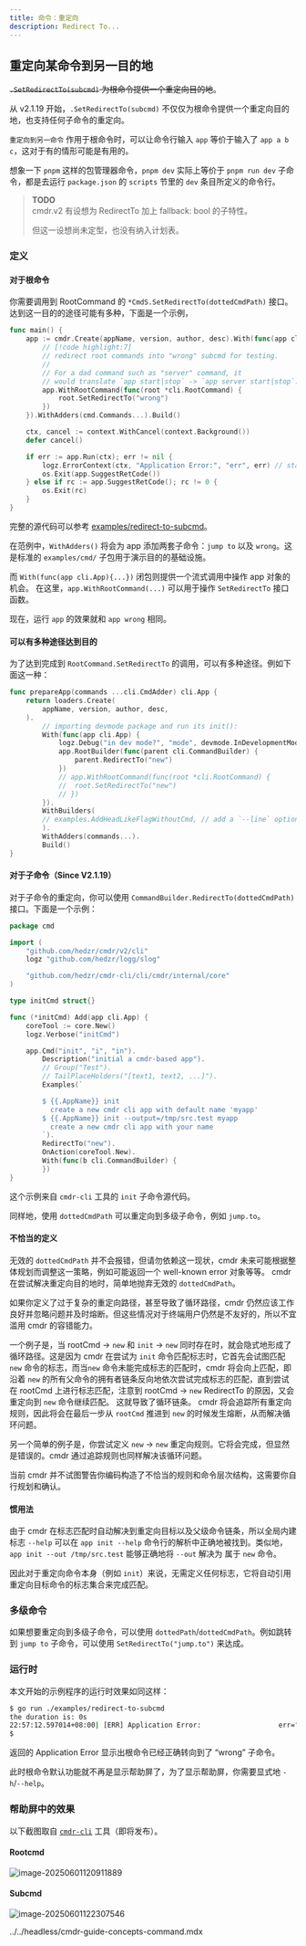 ```yaml
---
title: 命令：重定向
description: Redirect To...
---
```


## 重定向某命令到另一目的地

~~`.SetRedirectTo(subcmd)` 为根命令提供一个重定向目的地~~。

从 v2.1.19 开始，`.SetRedirectTo(subcmd)` 不仅仅为根命令提供一个重定向目的地，也支持任何子命令的重定向。

`重定向到另一命令` 作用于根命令时，可以让命令行输入 `app` 等价于输入了 `app a b c`，这对于有的情形可能是有用的。

想象一下 `pnpm` 这样的包管理器命令，`pnpm dev` 实际上等价于 `pnpm run dev` 子命令，都是去运行 `package.json` 的 `scripts` 节里的 `dev` 条目所定义的命令行。

> **TODO**  
> cmdr.v2 有设想为 RedirectTo 加上 fallback: bool 的子特性。
>
> 但这一设想尚未定型，也没有纳入计划表。

### 定义

#### 对于根命令

你需要调用到 RootCommand 的 `*CmdS.SetRedirectTo(dottedCmdPath)` 接口。达到这一目的的途径可能有多种，下面是一个示例，

```go title="redirect-to-subcmd/main.go"
func main() {
	app := cmdr.Create(appName, version, author, desc).With(func(app cli.App) {
		// [!code highlight:7]
		// redirect root commands into "wrong" subcmd for testing.
		//
		// For a dad command such as "server" command, it
		// would translate `app start|stop` -> `app server start|stop`.
		app.WithRootCommand(func(root *cli.RootCommand) {
			root.SetRedirectTo("wrong")
		})
	}).WithAdders(cmd.Commands...).Build()

	ctx, cancel := context.WithCancel(context.Background())
	defer cancel()

	if err := app.Run(ctx); err != nil {
		logz.ErrorContext(ctx, "Application Error:", "err", err) // stacktrace if in debug mode/build
		os.Exit(app.SuggestRetCode())
	} else if rc := app.SuggestRetCode(); rc != 0 {
		os.Exit(rc)
	}
}
```

完整的源代码可以参考 [examples/redirect-to-subcmd](https://github.com/hedzr/cmdr/blob/master/examples/redirect-to-subcmd/)。

在范例中，`WithAdders()` 将会为 app 添加两套子命令：`jump to` 以及 `wrong`。这是标准的 `examples/cmd/` 子包用于演示目的的基础设施。

而 `With(func(app cli.App){...})` 闭包则提供一个流式调用中操作 app 对象的机会。
在这里，`app.WithRootCommand(...)` 可以用于操作 `SetRedirectTo` 接口函数。

现在，运行 `app` 的效果就和 `app wrong` 相同。

#### 可以有多种途径达到目的

为了达到完成到 `RootCommand.SetRedirectTo` 的调用，可以有多种途径。例如下面这一种：

```go
func prepareApp(commands ...cli.CmdAdder) cli.App {
	return loaders.Create(
		appName, version, author, desc,
	).
		// importing devmode package and run its init():
		With(func(app cli.App) {
			logz.Debug("in dev mode?", "mode", devmode.InDevelopmentMode())
			app.RootBuilder(func(parent cli.CommandBuilder) {
				parent.RedirectTo("new")
			})
			// app.WithRootCommand(func(root *cli.RootCommand) {
			// 	root.SetRedirectTo("new")
			// })
		}).
		WithBuilders(
		// examples.AddHeadLikeFlagWithoutCmd, // add a `--line` option, feel free to remove it.
		).
		WithAdders(commands...).
		Build()
}
```

#### 对于子命令（Since V2.1.19）

对于子命令的重定向，你可以使用 `CommandBuilder.RedirectTo(dottedCmdPath)` 接口。下面是一个示例：

```go
package cmd

import (
	"github.com/hedzr/cmdr/v2/cli"
	logz "github.com/hedzr/logg/slog"

	"github.com/hedzr/cmdr-cli/cli/cmdr/internal/core"
)

type initCmd struct{}

func (*initCmd) Add(app cli.App) {
	coreTool := core.New()
	logz.Verbose("initCmd")

	app.Cmd("init", "i", "in").
		Description("initial a cmdr-based app").
		// Group("Test").
		// TailPlaceHolders("[text1, text2, ...]").
		Examples(`

		$ {{.AppName}} init
		  create a new cmdr cli app with default name 'myapp'
		$ {{.AppName}} init --output=/tmp/src.test myapp
		  create a new cmdr cli app with your name
		`).
		RedirectTo("new").
		OnAction(coreTool.New).
		With(func(b cli.CommandBuilder) {
		})
}
```

这个示例来自 `cmdr-cli` 工具的 `init` 子命令源代码。

同样地，使用 `dottedCmdPath` 可以重定向到多级子命令，例如 `jump.to`。

#### 不恰当的定义

无效的 `dottedCmdPath` 并不会报错，但请勿依赖这一现状，cmdr 未来可能根据整体规划而调整这一策略，例如可能返回一个 well-known error 对象等等。
cmdr 在尝试解决重定向目的地时，简单地抛弃无效的 `dottedCmdPath`。

如果你定义了过于复杂的重定向路径，甚至导致了循环路径，cmdr 仍然应该工作良好并忽略问题并及时熔断。但这些情况对于终端用户仍然是不友好的，所以不宜滥用 cmdr 的容错能力。

一个例子是，当 rootCmd -> `new` 和 `init` -> `new` 同时存在时，就会隐式地形成了循环路径。这是因为 cmdr 在尝试为 `init` 命令匹配标志时，它首先会试图匹配 `new` 命令的标志，而当`new` 命令未能完成标志的匹配时，cmdr 将会向上匹配，即沿着 `new` 的所有父命令的拥有者链条反向地依次尝试完成标志的匹配，直到尝试在 rootCmd 上进行标志匹配，注意到 rootCmd -> `new` RedirectTo 的原因，又会重定向到 `new` 命令继续匹配。
这就导致了循环链条。
cmdr 将会追踪所有重定向规则，因此将会在最后一步从 `rootCmd` 推进到 `new` 的时候发生熔断，从而解决循环问题。

另一个简单的例子是，你尝试定义 `new` -> `new` 重定向规则。它将会完成，但显然是错误的。cmdr 通过追踪规则也同样解决该循环问题。

当前 cmdr 并不试图警告你编码构造了不恰当的规则和命令层次结构，这需要你自行规划和确认。

#### 惯用法

由于 cmdr 在标志匹配时自动解决到重定向目标以及父级命令链条，所以全局内建标志 `--help` 可以在 `app init --help` 命令行的解析中正确地被找到。类似地，`app init --out /tmp/src.test` 能够正确地将 `--out` 解决为 属于 `new` 命令。

因此对于重定向命令本身（例如 `init`）来说，无需定义任何标志，它将自动引用重定向目标命令的标志集合来完成匹配。

### 多级命令

如果想要重定向到多级子命令，可以使用 `dottedPath`/`dottedCmdPath`。例如跳转到 `jump to` 子命令，可以使用 `SetRedirectTo("jump.to")` 来达成。

### 运行时

本文开始的示例程序的运行时效果如同这样：

```bash
$ go run ./examples/redirect-to-subcmd
the duration is: 0s
22:57:12.597014+08:00| [ERR] Application Error:                   err="[io: read/write on closed pipe | something's wrong | permission denied]" ./examples/redirect-to-subcmd/main.go:38 main.main
$
```

返回的 Application Error 显示出根命令已经正确转向到了 “wrong” 子命令。

此时根命令默认功能就不再是显示帮助屏了，为了显示帮助屏，你需要显式地 `-h`/`--help`。

### 帮助屏中的效果

以下截图取自 [`cmdr-cli`](httpsL//github.com/hedzr/cmdr-cli) 工具（即将发布）。

#### Rootcmd

![image-20250601120911889](/images/cmdr/v2/g37-cmd-redirect-to/image-20250601120911889.png)

#### Subcmd

![image-20250601122307546](/images/cmdr/v2/g37-cmd-redirect-to/image-20250601122307546.png)

<include>../../headless/cmdr-guide-concepts-command.mdx</include>
